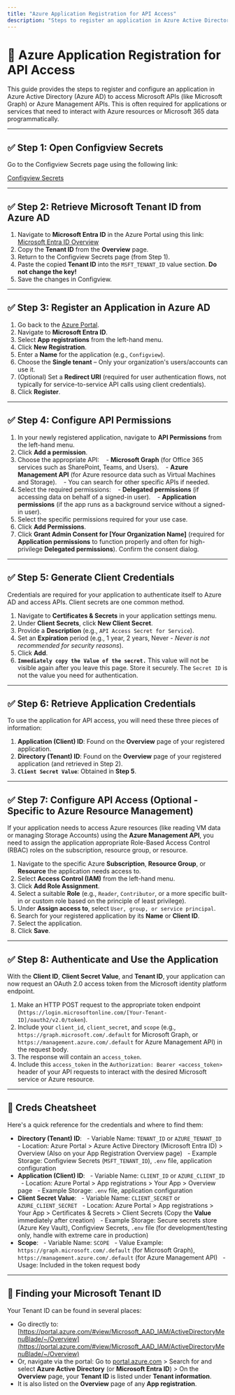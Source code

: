 ```yaml
---
title: "Azure Application Registration for API Access"
description: "Steps to register an application in Azure Active Directory for accessing APIs like Microsoft Graph and Azure Management."
---
```


# 🔧 Azure Application Registration for API Access

This guide provides the steps to register and configure an application in Azure Active Directory (Azure AD) to access Microsoft APIs (like Microsoft Graph) or Azure Management APIs. This is often required for applications or services that need to interact with Azure resources or Microsoft 365 data programmatically.

---

## ✅ Step 1: Open Configview Secrets

Go to the Configview Secrets page using the following link:

[Configview Secrets](https://configview-dashboard-frontend.vercel.app/admin/secret/)

---

## ✅ Step 2: Retrieve Microsoft Tenant ID from Azure AD

1. Navigate to **Microsoft Entra ID** in the Azure Portal using this link:
   [Microsoft Entra ID Overview](https://portal.azure.com/#view/Microsoft_AAD_IAM/ActiveDirectoryMenuBlade/~/Overview)
2. Copy the **Tenant ID** from the **Overview** page.
3. Return to the Configview Secrets page (from Step 1).
4. Paste the copied **Tenant ID** into the `MSFT_TENANT_ID` value section. **Do not change the key!**
5. Save the changes in Configview.

---

## ✅ Step 3: Register an Application in Azure AD

1. Go back to the [Azure Portal](https://portal.azure.com/).
2. Navigate to **Microsoft Entra ID**.
3. Select **App registrations** from the left-hand menu.
4. Click **New Registration**.
5. Enter a **Name** for the application (e.g., `Configview`).
6. Choose the **Single tenant** – Only your organization's users/accounts can use it.
7. (Optional) Set a **Redirect URI** (required for user authentication flows, not typically for service-to-service API calls using client credentials).
8. Click **Register**.

---

## ✅ Step 4: Configure API Permissions

1. In your newly registered application, navigate to **API Permissions** from the left-hand menu.
2. Click **Add a permission**.
3. Choose the appropriate API:
   - **Microsoft Graph** (for Office 365 services such as SharePoint, Teams, and Users).
   - **Azure Management API** (for Azure resource data such as Virtual Machines and Storage).
   - You can search for other specific APIs if needed.
4. Select the required permissions:
   - **Delegated permissions** (if accessing data on behalf of a signed-in user).
   - **Application permissions** (if the app runs as a background service without a signed-in user).
5. Select the specific permissions required for your use case.
6. Click **Add Permissions**.
7. Click **Grant Admin Consent for [Your Organization Name]** (required for **Application permissions** to function properly and often for high-privilege **Delegated permissions**). Confirm the consent dialog.

---

## ✅ Step 5: Generate Client Credentials

Credentials are required for your application to authenticate itself to Azure AD and access APIs. Client secrets are one common method.

1. Navigate to **Certificates & Secrets** in your application settings menu.
2. Under **Client Secrets**, click **New Client Secret**.
3. Provide a **Description** (e.g., `API Access Secret for Service`).
4. Set an **Expiration** period (e.g., 1 year, 2 years, Never - _Never is not recommended for security reasons_).
5. Click **Add**.
6. **`Immediately copy the Value of the secret.`** This value will not be visible again after you leave this page. Store it securely. The `Secret ID` is not the value you need for authentication.

---

## ✅ Step 6: Retrieve Application Credentials

To use the application for API access, you will need these three pieces of information:

1. **Application (Client) ID**: Found on the **Overview** page of your registered application.
2. **Directory (Tenant) ID**: Found on the **Overview** page of your registered application (and retrieved in Step 2).
3. **`Client Secret Value`**: Obtained in **Step 5**.

---

## ✅ Step 7: Configure API Access (Optional - Specific to Azure Resource Management)

If your application needs to access Azure resources (like reading VM data or managing Storage Accounts) using the **Azure Management API**, you need to assign the application appropriate Role-Based Access Control (RBAC) roles on the subscription, resource group, or resource.

1. Navigate to the specific Azure **Subscription**, **Resource Group**, or **Resource** the application needs access to.
2. Select **Access Control (IAM)** from the left-hand menu.
3. Click **Add Role Assignment**.
4. Select a suitable **Role** (e.g., `Reader`, `Contributor`, or a more specific built-in or custom role based on the principle of least privilege).
5. Under **Assign access to**, select `User, group, or service principal`.
6. Search for your registered application by its **Name** or **Client ID**.
7. Select the application.
8. Click **Save**.

---

## ✅ Step 8: Authenticate and Use the Application

With the **Client ID**, **Client Secret Value**, and **Tenant ID**, your application can now request an OAuth 2.0 access token from the Microsoft identity platform endpoint.

1. Make an HTTP POST request to the appropriate token endpoint (`https://login.microsoftonline.com/[Your-Tenant-ID]/oauth2/v2.0/token`).
2. Include your `client_id`, `client_secret`, and `scope` (e.g., `https://graph.microsoft.com/.default` for Microsoft Graph, or `https://management.azure.com/.default` for Azure Management API) in the request body.
3. The response will contain an `access_token`.
4. Include this `access_token` in the `Authorization: Bearer <access_token>` header of your API requests to interact with the desired Microsoft service or Azure resource.

---

## 📝 Creds Cheatsheet

Here's a quick reference for the credentials and where to find them:

- **Directory (Tenant) ID**:
  - Variable Name: `TENANT_ID` or `AZURE_TENANT_ID`
  - Location: Azure Portal > Azure Active Directory (Microsoft Entra ID) > Overview (Also on your App Registration Overview page)
  - Example Storage: Configview Secrets (`MSFT_TENANT_ID`), `.env` file, application configuration
- **Application (Client) ID**:
  - Variable Name: `CLIENT_ID` or `AZURE_CLIENT_ID`
  - Location: Azure Portal > App registrations > Your App > Overview page
  - Example Storage: `.env` file, application configuration
- **Client Secret Value**:
  - Variable Name: `CLIENT_SECRET` or `AZURE_CLIENT_SECRET`
  - Location: Azure Portal > App registrations > Your App > Certificates & Secrets > Client Secrets (Copy the **Value** immediately after creation)
  - Example Storage: Secure secrets store (Azure Key Vault), Configview Secrets, `.env` file (for development/testing only, handle with extreme care in production)
- **Scope**:
  - Variable Name: `SCOPE`
  - Value Example: `https://graph.microsoft.com/.default` (for Microsoft Graph), `https://management.azure.com/.default` (for Azure Management API)
  - Usage: Included in the token request body

---

## 🔎 Finding your Microsoft Tenant ID

Your Tenant ID can be found in several places:

- Go directly to: [https://portal.azure.com/#view/Microsoft_AAD_IAM/ActiveDirectoryMenuBlade/~/Overview](https://portal.azure.com/#view/Microsoft_AAD_IAM/ActiveDirectoryMenuBlade/~/Overview)
- Or, navigate via the portal: Go to [portal.azure.com](https://portal.azure.com/) > Search for and select **Azure Active Directory** (or **Microsoft Entra ID**) > On the **Overview** page, your **Tenant ID** is listed under **Tenant information**.
- It is also listed on the **Overview** page of any **App registration**.